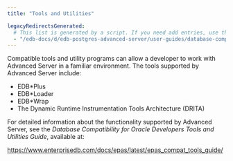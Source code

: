 ```yaml
---
title: "Tools and Utilities"

legacyRedirectsGenerated:
  # This list is generated by a script. If you need add entries, use the `legacyRedirects` key.
  - "/edb-docs/d/edb-postgres-advanced-server/user-guides/database-compatibility-for-oracle-developers-guide/13/tools_and_utilities.html"
---
```


<div id="tools_and_utilities" class="registered_link"></div>

Compatible tools and utility programs can allow a developer to work with Advanced Server in a familiar environment. The tools supported by Advanced Server include:

-   EDB\*Plus
-   EDB\*Loader
-   EDB\*Wrap
-   The Dynamic Runtime Instrumentation Tools Architecture (DRITA)

For detailed information about the functionality supported by Advanced Server, see the *Database Compatibility for Oracle Developers Tools and Utilities Guide*, available at:

<https://www.enterprisedb.com/docs/epas/latest/epas_compat_tools_guide/>
